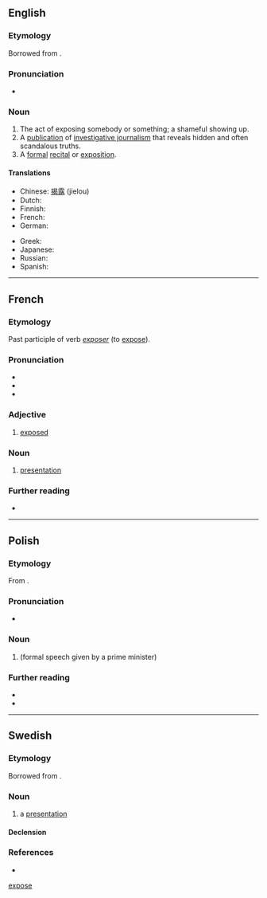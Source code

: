 {{also|expose|Exposé}}
==English==

===Etymology===
Borrowed from {{bor|en|fr|exposé}}.

===Pronunciation===
* {{IPA|en|/ˌɛkspoʊˈzeɪ/}}

===Noun===
{{wikipedia}}
{{en-noun}}

# The act of exposing somebody or something; a shameful showing up.
# A [[publication]] of [[investigative journalism]] that reveals hidden and often scandalous truths.
# A [[formal]] [[recital]] or [[exposition]].

====Translations====
{{trans-top|publication of investigative journalism}}
* Chinese: [[揭露]] (jielou)
* Dutch: {{t+|nl|exposé|n}}
* Finnish: {{t+|fi|paljastus}}
* French: {{t+|fr|révélations|f-p}}
* German: {{t+|de|Exposé}}
{{trans-mid}}
* Greek: {{t+|el|έκθεση}}
* Japanese: {{t+|ja|暴露|tr=ばくろ, bakuro|sc=Jpan}}
* Russian: {{t+|ru|разоблаче́ние|n}}
* Spanish: {{t+|es|exposición}}
{{trans-bottom}}

[[Category:English terms spelled with É|expose]]

----

==French==

===Etymology===
Past participle of verb ''[[exposer]]'' (to [[expose]]).

===Pronunciation===
* {{fr-IPA}}
* {{audio|fr|Fr-exposé.ogg|Audio (France, Paris)}}
* {{homophones|fr|exposée|exposées|exposer|exposés|exposez}}

===Adjective===
{{fr-adj}}

# [[exposed]]

===Noun===
{{fr-noun|m}}

# [[presentation]]

===Further reading===
* {{R:TLFi}}

----

==Polish==
{{wp|lang=pl}}

===Etymology===
From {{bor|pl|fr|exposé}}.

===Pronunciation===
* {{pl-IPA|/ekspoˈze/}}

===Noun===
{{pl-noun|n|indecl=yes}}

# {{l|en|exposé}} (formal speech given by a prime minister)

===Further reading===
* {{R:pl:WSJP}}
* {{R:PWN}}

----

==Swedish==

===Etymology===
Borrowed from {{bor|sv|fr|exposé}}.

===Noun===
{{sv-noun|c}}

# a [[presentation]]

====Declension====
{{sv-infl-noun-c-r|3=exposée}}

===References===
* {{R:runeberg.org|saol|8|0080.html exposé}}